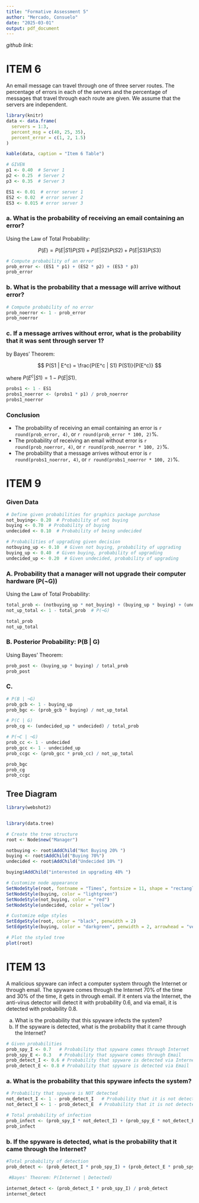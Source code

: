 ---
title: "Formative Assessment 5"
author: "Mercado, Consuelo"
date: "2025-03-01"
output: pdf_document
---

*github link*: 

# ITEM 6

An email message can travel through one of three server routes. The percentage of errors in each of the servers and the percentage of messages that travel through each route are given. We assume that the servers are independent.

```{r}
library(knitr)
data <- data.frame(
  servers = 1:3,
  percent_msg = c(40, 25, 35),
  percent_error = c(1, 2, 1.5)
)

kable(data, caption = "Item 6 Table")
```

```{r}
# GIVEN
p1 <- 0.40  # Server 1
p2 <- 0.25  # Server 2
p3 <- 0.35  # Server 3

ES1 <- 0.01  # error server 1
ES2 <- 0.02  # error server 2
ES3 <- 0.015 # error server 3
```

### a. What is the probability of receiving an email containing an error?

Using the Law of Total Probability:

$$
P(E) = P(E | S1) P(S1) + P(E | S2) P(S2) + P(E | S3) P(S3)
$$

```{r}
# Compute probability of an error
prob_error <- (ES1 * p1) + (ES2 * p2) + (ES3 * p3)
prob_error
```

### b. What is the probability that a message will arrive without error?

```{r}
# Compute probability of no error
prob_noerror <- 1 - prob_error
prob_noerror
```

### c. If a message arrives without error, what is the probability that it was sent through server 1?

by Bayes' Theorem:

$$
P(S1 | E^c) = \frac{P(E^c | S1) P(S1)}{P(E^c)}
$$

where $P(E^c | S1) = 1 - P(E | S1)$.

```{r}
probs1 <- 1 - ES1
probs1_noerror <- (probs1 * p1) / prob_noerror
probs1_noerror
```

### Conclusion

-   The probability of receiving an email containing an error is `r round(prob_error, 4)`, or `r round(prob_error * 100, 2)`%.
-   The probability of receiving an email without error is `r round(prob_noerror, 4)`, or `r round(prob_noerror * 100, 2)`%.
-   The probability that a message arrives without error is `r round(probs1_noerror, 4)`, or `r round(probs1_noerror * 100, 2)`%.

# ITEM 9

### Given Data

```{r}
# Define given probabilities for graphics package purchase
not_buying<- 0.20  # Probability of not buying
buying <- 0.70  # Probability of buying
undecided <- 0.10  # Probability of being undecided

# Probabilities of upgrading given decision
notbuying_up <- 0.10  # Given not buying, probability of upgrading
buying_up <- 0.40  # Given buying, probability of upgrading
undecided_up <- 0.20  # Given undecided, probability of upgrading
```

### A. Probability that a manager will not upgrade their computer hardware (P(¬G))

Using the Law of Total Probability:

```{r}
total_prob <- (notbuying_up * not_buying) + (buying_up * buying) + (undecided_up * undecided)
not_up_total <- 1 - total_prob  # P(¬G)

total_prob
not_up_total
```

### B. Posterior Probability: P(B \| G)

Using Bayes’ Theorem:

```{r}
prob_post <- (buying_up * buying) / total_prob
prob_post
```

### C. 

```{r}
# P(B | ¬G)
prob_gcb <- 1 - buying_up
prob_bgc <- (prob_gcb * buying) / not_up_total

# P(C | G)
prob_cg <- (undecided_up * undecided) / total_prob

# P(¬C | ¬G)
prob_cc <- 1 - undecided
prob_gcc <- 1 - undecided_up
prob_ccgc <- (prob_gcc * prob_cc) / not_up_total

prob_bgc
prob_cg
prob_ccgc
```

## Tree Diagram

```{r}
library(webshot2)


library(data.tree)

# Create the tree structure
root <- Node$new("Manager")

notbuying <- root$AddChild("Not Buying 20% ")
buying <- root$AddChild("Buying 70%")
undecided <- root$AddChild("Undecided 10% ")

buying$AddChild("interested in upgrading 40% ")

# Customize node appearance
SetNodeStyle(root, fontname = "Times", fontsize = 11, shape = "rectangle")
SetNodeStyle(buying, color = "lightgreen")
SetNodeStyle(not_buying, color = "red")
SetNodeStyle(undecided, color = "yellow")

# Customize edge styles
SetEdgeStyle(root, color = "black", penwidth = 2)
SetEdgeStyle(buying, color = "darkgreen", penwidth = 2, arrowhead = "vee")

# Plot the styled tree
plot(root)
```

# ITEM 13

A malicious spyware can infect a computer system through the Internet or through email. The spyware comes through the Internet 70% of the time and 30% of the time, it gets in through email. If it enters via the Internet, the anti-virus detector will detect it with probability 0.6, and via email, it is detected with probability 0.8.

(a) What is the probability that this spyware infects the system?
(b) If the spyware is detected, what is the probability that it came through the Internet?

```{r}
# Given probabilities
prob_spy_I <- 0.7   # Probability that spyware comes through Internet
prob_spy_E <- 0.3   # Probability that spyware comes through Email
prob_detect_I <- 0.6 # Probability that spyware is detected via Internet
prob_detect_E <- 0.8 # Probability that spyware is detected via Email
```

### a. What is the probability that this spyware infects the system?

```{r}
# Probability that spyware is NOT detected
not_detect_I <- 1 - prob_detect_I   # Probability that it is not detected via Internet
not_detect_E <- 1 - prob_detect_E  # Probability that it is not detected via Email

# Total probability of infection
prob_infect <- (prob_spy_I * not_detect_I) + (prob_spy_E * not_detect_E)
prob_infect
```

### b. If the spyware is detected, what is the probability that it came through the Internet?

```{r} 
#Total probability of detection 
prob_detect <- (prob_detect_I * prob_spy_I) + (prob_detect_E * prob_spy_E)

 #Bayes' Theorem: P(Internet | Detected)

internet_detect <- (prob_detect_I * prob_spy_I) / prob_detect
internet_detect

```